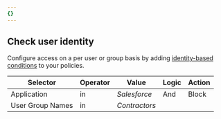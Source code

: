 ```yaml
---
{}
---
```


## Check user identity

Configure access on a per user or group basis by adding [identity-based conditions](/cloudflare-one/policies/gateway/identity-selectors/) to your policies.

| Selector         | Operator | Value         | Logic | Action |
| ---------------- | -------- | ------------- | ----- | ------ |
| Application      | in       | _Salesforce_  | And   | Block  |
| User Group Names | in       | _Contractors_ |       |        |
